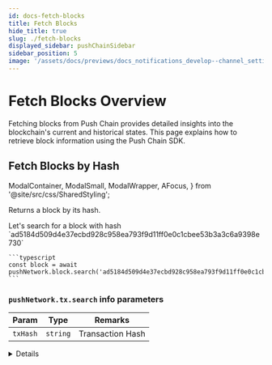 ```yaml
---
id: docs-fetch-blocks
title: Fetch Blocks
hide_title: true
slug: ./fetch-blocks
displayed_sidebar: pushChainSidebar
sidebar_position: 5
image: '/assets/docs/previews/docs_notifications_develop--channel_settings.png'
---
```


# Fetch Blocks Overview

Fetching blocks from Push Chain provides detailed insights into the blockchain's current and historical states. This page explains how to retrieve block information using the Push Chain SDK.

<head>
  <title>{`Fetch Blocks | Push Chain | Push Documentation`}</title>
</head>

## Fetch Blocks by Hash

  ModalContainer,
  ModalSmall,
  ModalWrapper,
  AFocus,
} from '@site/src/css/SharedStyling';

Returns a block by its hash.

<Tabs className="codetabs" groupId="code-examples">
  <TabItem value="js" attributes={{className: "codetab js"}} default>
    Let's search for a block with hash `ad5184d509d4e37ecbd928c958ea793f9d11ff0e0c1cbee53b3a3c6a9398e730`

    ```typescript
    const block = await pushNetwork.block.search('ad5184d509d4e37ecbd928c958ea793f9d11ff0e0c1cbee53b3a3c6a9398e730')
    ```

  </TabItem>
</Tabs>

### `pushNetwork.tx.search` info parameters

| Param    | Type     | Remarks          |
| -------- | -------- | ---------------- |
| `txHash` | `string` | Transaction Hash |

<Details summary="Expected response">
```typescript
{
  did: 'eip155:0xeF05bec7A4D9572Ab0EE671A3e00F3864870406F',
  wallets: 'eip155:0xeF05bec7A4D9572Ab0EE671A3e00F3864870406F',
  linkedListHash: null,
  nfts: null
}
```
</Details>
